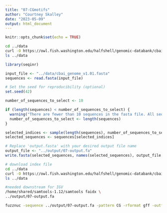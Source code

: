 ```yaml
---
title: "07-CGmotifs"
author: "Courtney Skalley"
date: "2023-05-09"
output: html_document
---
```


```r
knitr::opts_chunk$set(echo = TRUE)
```

```bash
cd ../data
curl -O https://owl.fish.washington.edu/halfshell/genomic-databank/cbai_genome_v1.01.fasta 
ls ../data
```


```r
library(seqinr)

input_file <- "../data/cbai_genome_v1.01.fasta"
sequences <- read.fasta(input_file)
```


```r
# Set the seed for reproducibility (optional)
set.seed(42)

number_of_sequences_to_select <- 10

if (length(sequences) < number_of_sequences_to_select) {
  warning("There are fewer than 10 sequences in the fasta file. All sequences will be selected.")
  number_of_sequences_to_select <- length(sequences)
}

selected_indices <- sample(length(sequences), number_of_sequences_to_select)
selected_sequences <- sequences[selected_indices]
```

```r
# Replace 'output.fasta' with your desired output file name
output_file <- "../output/07-output.fa"
write.fasta(selected_sequences, names(selected_sequences), output_file, open = "w")
```


```bash
# download index file
cd ../data
curl -O https://owl.fish.washington.edu/halfshell/genomic-databank/cbai_genome_v1.01.fasta.fai
ls ../data
```

```bash
#needed downstream for IGV
/home/shared/samtools-1.12/samtools faidx \
../output/07-output.fa
```

```bash
fuzznuc -sequence ../output/07-output.fa -pattern CG -rformat gff -outfile ../output/CGoutput.gff
```

